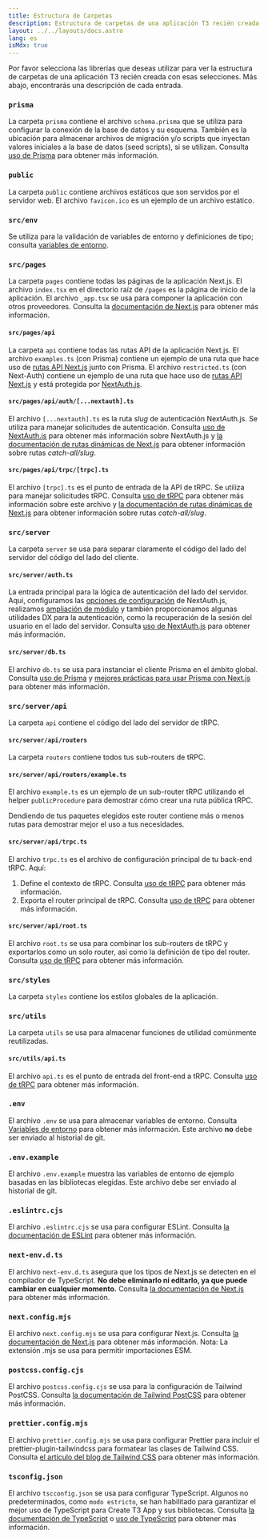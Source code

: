 ```yaml
---
title: Estructura de Carpetas
description: Estructura de carpetas de una aplicación T3 recién creada
layout: ../../layouts/docs.astro
lang: es
isMdx: true
---
```



Por favor selecciona las librerías que deseas utilizar para ver la estructura de carpetas de una aplicación T3 recién creada con esas selecciones. Más abajo, encontrarás una descripción de cada entrada.

<Form />

<Diagram />

<div data-components="prisma">

### `prisma`

La carpeta `prisma` contiene el archivo `schema.prisma` que se utiliza para configurar la conexión de la base de datos y su esquema. También es la ubicación para almacenar archivos de migración y/o scripts que inyectan valores iniciales a la base de datos (seed scripts), si se utilizan. Consulta [uso de Prisma](/es/usage/prisma) para obtener más información.

</div>

<div>

### `public`

La carpeta `public` contiene archivos estáticos que son servidos por el servidor web. El archivo `favicon.ico` es un ejemplo de un archivo estático.

</div>

<div>

### `src/env`

Se utiliza para la validación de variables de entorno y definiciones de tipo; consulta [variables de entorno](usage/env-variables).

</div>

<div>

### `src/pages`

La carpeta `pages` contiene todas las páginas de la aplicación Next.js. El archivo `index.tsx` en el directorio raíz de `/pages` es la página de inicio de la aplicación. El archivo `_app.tsx` se usa para componer la aplicación con otros proveedores. Consulta la [documentación de Next.js](https://nextjs.org/docs/basic-features/pages) para obtener más información.

</div>

<div data-components="nextauth trpc">

#### `src/pages/api`

La carpeta `api` contiene todas las rutas API de la aplicación Next.js. El archivo `examples.ts` (con Prisma) contiene un ejemplo de una ruta que hace uso de [rutas API Next.js](https://nextjs.org/docs/api-routes/introduction) junto con Prisma. El archivo `restricted.ts` (con Next-Auth) contiene un ejemplo de una ruta que hace uso de [rutas API Next.js](https://nextjs.org/docs/api-routes/introduction) y está protegida por [NextAuth.js](https://next-auth.js.org/).

</div>

<div data-components="nextauth">

#### `src/pages/api/auth/[...nextauth].ts`

El archivo `[...nextauth].ts` es la ruta _slug_ de autenticación NextAuth.js. Se utiliza para manejar solicitudes de autenticación. Consulta [uso de NextAuth.js](usage/next-auth) para obtener más información sobre NextAuth.js y [la documentación de rutas dinámicas de Next.js](https://nextjs.org/docs/routing/dynamic-routes) para obtener información sobre rutas _catch-all/slug_.

</div>

<div data-components="trpc">

#### `src/pages/api/trpc/[trpc].ts`

El archivo `[trpc].ts` es el punto de entrada de la API de tRPC. Se utiliza para manejar solicitudes tRPC. Consulta [uso de tRPC](usage/trpc#-pagesapitrpctrpcts) para obtener más información sobre este archivo y [la documentación de rutas dinámicas de Next.js](https://nextjs.org/docs/routing/dynamic-routes) para obtener información sobre rutas _catch-all/slug_.

</div>

<div data-components="trpc prisma nextauth">

### `src/server`

La carpeta `server` se usa para separar claramente el código del lado del servidor del código del lado del cliente.

</div>

<div data-components="nextauth+trpc">

#### `src/server/auth.ts`

La entrada principal para la lógica de autenticación del lado del servidor. Aquí, configuramos las [opciones de configuración](usage/next-auth) de NextAuth.js, realizamos [ampliación de módulo](usage/next-auth#inclusion-of-userid-on-the-session) y también proporcionamos algunas utilidades DX para la autenticación, como la recuperación de la sesión del usuario en el lado del servidor. Consulta [uso de NextAuth.js](usage/next-auth#usage-with-trpc) para obtener más información.

</div>

<div data-components="prisma">

#### `src/server/db.ts`

El archivo `db.ts` se usa para instanciar el cliente Prisma en el ámbito global. Consulta [uso de Prisma](usage/prisma#prisma-client) y [mejores prácticas para usar Prisma con Next.js](https://www.prisma.io/docs/guides/database/troubleshooting-orm/help-articles/nextjs-prisma-client-dev-practices) para obtener más información.

</div>

<div data-components="trpc">

### `src/server/api`

La carpeta `api` contiene el código del lado del servidor de tRPC.

</div>

<div data-components="trpc">

#### `src/server/api/routers`

La carpeta `routers` contiene todos tus sub-routers de tRPC.

</div>

<div data-components="trpc">

#### `src/server/api/routers/example.ts`

El archivo `example.ts` es un ejemplo de un sub-router tRPC utilizando el helper `publicProcedure` para demostrar cómo crear una ruta pública tRPC.

Dendiendo de tus paquetes elegidos este router contiene más o menos rutas para demostrar mejor el uso a tus necesidades.

</div>

<div data-components="trpc">

#### `src/server/api/trpc.ts`

El archivo `trpc.ts` es el archivo de configuración principal de tu back-end tRPC. Aquí:

1. Define el contexto de tRPC. Consulta [uso de tRPC](usage/trpc#-serverapitrpcts) para obtener más información.
2. Exporta el router principal de tRPC. Consulta [uso de tRPC](usage/trpc#-serverapitrpcts) para obtener más información.

</div>

<div data-components="trpc">

#### `src/server/api/root.ts`

El archivo `root.ts` se usa para combinar los sub-routers de tRPC y exportarlos como un solo router, así como la definición de tipo del router. Consulta [uso de tRPC](usage/trpc#-serverapirootts) para obtener más información.

</div>

<div>

### `src/styles`

La carpeta `styles` contiene los estilos globales de la aplicación.

</div>

<div data-components="trpc">

### `src/utils`

La carpeta `utils` se usa para almacenar funciones de utilidad comúnmente reutilizadas.

</div>

<div data-components="trpc">

#### `src/utils/api.ts`

El archivo `api.ts` es el punto de entrada del front-end a tRPC. Consulta [uso de tRPC](usage/trpc#-utilsapits) para obtener más información.

</div>

<div>

### `.env`

El archivo `.env` se usa para almacenar variables de entorno. Consulta [Variables de entorno](usage/env-variables) para obtener más información. Este archivo **no** debe ser enviado al historial de git.

</div>

<div>

### `.env.example`

El archivo `.env.example` muestra las variables de entorno de ejemplo basadas en las bibliotecas elegidas. Este archivo debe ser enviado al historial de git.

</div>

<div>

### `.eslintrc.cjs`

El archivo `.eslintrc.cjs` se usa para configurar ESLint. Consulta [la documentación de ESLint](https://eslint.org/docs/latest/user-guide/configuring/configuration-files) para obtener más información.

</div>

<div>

### `next-env.d.ts`

El archivo `next-env.d.ts` asegura que los tipos de Next.js se detecten en el compilador de TypeScript. **No debe eliminarlo ni editarlo, ya que puede cambiar en cualquier momento.** Consulta [la documentación de Next.js](https://nextjs.org/docs/basic-features/typescript#existing-projects) para obtener más información.

</div>

<div>

### `next.config.mjs`

El archivo `next.config.mjs` se usa para configurar Next.js. Consulta [la documentación de Next.js](https://nextjs.org/docs/api-reference/next.config.js/introduction) para obtener más información. Nota: La extensión .mjs se usa para permitir importaciones ESM.

</div>

<div data-components="tailwind">

### `postcss.config.cjs`

El archivo `postcss.config.cjs` se usa para la configuración de Tailwind PostCSS. Consulta [la documentación de Tailwind PostCSS](https://tailwindcss.com/docs/installation/using-postcss) para obtener más información.

</div>

<div data-components="tailwind">

### `prettier.config.mjs`

El archivo `prettier.config.mjs` se usa para configurar Prettier para incluir el prettier-plugin-tailwindcss para formatear las clases de Tailwind CSS. Consulta [el artículo del blog de Tailwind CSS](https://tailwindcss.com/blog/automatic-class-sorting-with-prettier) para obtener más información.

</div>

<div>

### `tsconfig.json`

El archivo `tscconfig.json` se usa para configurar TypeScript. Algunos no predeterminados, como `modo estricto`, se han habilitado para garantizar el mejor uso de TypeScript para Create T3 App y sus bibliotecas. Consulta [la documentación de TypeScript](https://www.typescriptlang.org/docs/handbook/tsconfig-json.html) o [uso de TypeScript](usage/typescript) para obtener más información.

</div>
